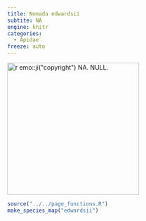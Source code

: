 ```yaml
---
title: Nomada edwardsii
subtite: NA
engine: knitr
categories:
  - Apidae
freeze: auto
---
```

[![`r emo::ji("copyright")` NA. NULL.](/files/no_bee.png){height=300}](NA)

```r
source("../../page_functions.R")
make_species_map("edwardsii")
```
